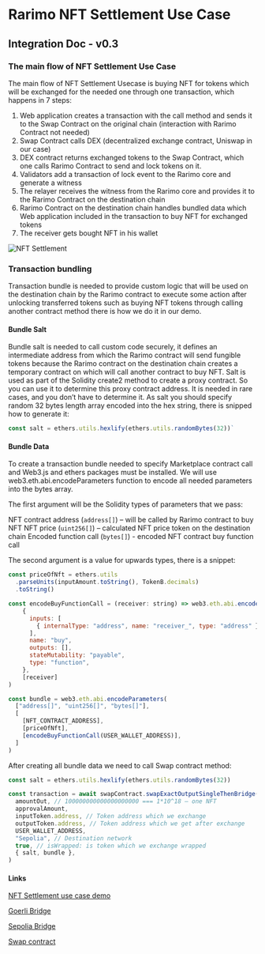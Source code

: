 ---
---

# Rarimo NFT Settlement Use Case
## Integration Doc - v0.3
### The main flow of NFT Settlement Use Case
The main flow of NFT Settlement Usecase is buying NFT for tokens which will be exchanged for the needed one through one
transaction, which happens in 7 steps:

1. Web application creates a transaction with the call method and sends it to the Swap Contract on the original chain
(interaction with Rarimo Contract not needed)
2. Swap Contract calls DEX (decentralized exchange contract, Uniswap in our case)
3. DEX contract returns exchanged tokens to the Swap Contract, which one calls Rarimo Contract to send and lock tokens on it.
4. Validators add a transaction of lock event to the Rarimo core and generate a witness
5. The relayer receives the witness from the Rarimo core and provides it to the Rarimo Contract on the destination chain
6. Rarimo Contract on the destination chain handles bundled data which Web application included in the transaction to buy NFT for exchanged tokens
7. The receiver gets bought NFT in his wallet

![NFT Settlement](/img/nft-settlement.png)

### Transaction bundling
Transaction bundle is needed to provide custom logic that will be used on the destination chain by the Rarimo contract
to execute some action after unlocking transferred tokens such as buying NFT tokens through calling another contract
method there is how we do it in our demo.

#### Bundle Salt
Bundle salt is needed to call custom code securely, it defines an intermediate address from which the Rarimo contract
will send fungible tokens because the Rarimo contract on the destination chain creates a temporary contract on which
will call another contract to buy NFT. Salt is used as part of the Solidity create2 method to create a proxy contract.
So you can use it to determine this proxy contract address. It is needed in rare cases, and you don’t have to determine
it. As salt you should specify random 32 bytes length array encoded into the hex string, there is snipped how to
generate it:
```javascript
const salt = ethers.utils.hexlify(ethers.utils.randomBytes(32))`
```

#### Bundle Data
To create a transaction bundle needed to specify Marketplace contract call and Web3.js and ethers packages must be
installed. We will use web3.eth.abi.encodeParameters function to encode all needed parameters into the bytes array.

The first argument will be the Solidity types of parameters that we pass:

NFT contract address (`address[]`) – will be called by Rarimo contract to buy NFT
NFT price (`uint256[]`) –  calculated NFT price token on the destination chain
Encoded function call (`bytes[]`) - encoded NFT contract buy function call

The second argument is a value for upwards types, there is a snippet:

```javascript
const priceOfNft = ethers.utils
  .parseUnits(inputAmount.toString(), TokenB.decimals)
  .toString()

const encodeBuyFunctionCall = (receiver: string) => web3.eth.abi.encodeFunctionCall(
    {
      inputs: [
        { internalType: "address", name: "receiver_", type: "address" },
      ],
      name: "buy",
      outputs: [],
      stateMutability: "payable",
      type: "function",
    },
    [receiver]
)

const bundle = web3.eth.abi.encodeParameters(
  ["address[]", "uint256[]", "bytes[]"],
  [
    [NFT_CONTRACT_ADDRESS],
    [priceOfNft],
    [encodeBuyFunctionCall(USER_WALLET_ADDRESS)],
  ]
)
```
After creating all bundle data we need to call Swap contract method:
```javascript
const salt = ethers.utils.hexlify(ethers.utils.randomBytes(32))

const transaction = await swapContract.swapExactOutputSingleThenBridge(
  amountOut, // 100000000000000000000 === 1*10^18 – one NFT
  approvalAmount,
  inputToken.address, // Token address which we exchange
  outputToken.address, // Token address which we get after exchange
  USER_WALLET_ADDRESS,
  "Sepolia", // Destination network
  true, // isWrapped: is token which we exchange wrapped
  { salt, bundle },
)
```
#### Links
[NFT Settlement use case demo](https://rarimo.gitlab.io/demo-settlement/?path=/story/demo-purchasewithanytoken--demo)

[Goerli Bridge](https://goerli.etherscan.io/address/0x6EA0C45bAC29a2A2769ec14f4BCD959b07780106)

[Sepolia Bridge](https://sepolia.etherscan.io/address/0x300f5ee2409c999eba1bfdadb4cf5d16a45500ac)

[Swap contract](https://goerli.etherscan.io/address/0x1840Bc40c28af54dF509A7e5dfC31723E5331d4D)
